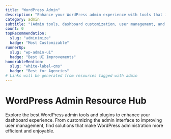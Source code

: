 ```yaml
---
title: "WordPress Admin"
description: "Enhance your WordPress admin experience with tools that improve dashboard functionality, user management, and site administration."
category: admin
subtitle: "(Admin tools, dashboard customization, user management, and maintenance)"
count: 0
topRecommendation:
  slug: "adminimize"
  badge: "Most Customizable"
runnerUp:
  slug: "wp-admin-ui"
  badge: "Best UI Improvements"
honorableMention:
  slug: "white-label-cms"
  badge: "Best for Agencies"
# Links will be generated from resources tagged with admin
---
```


# WordPress Admin Resource Hub

Explore the best WordPress admin tools and plugins to enhance your dashboard experience. From customizing the admin interface to improving user management, find solutions that make WordPress administration more efficient and enjoyable.